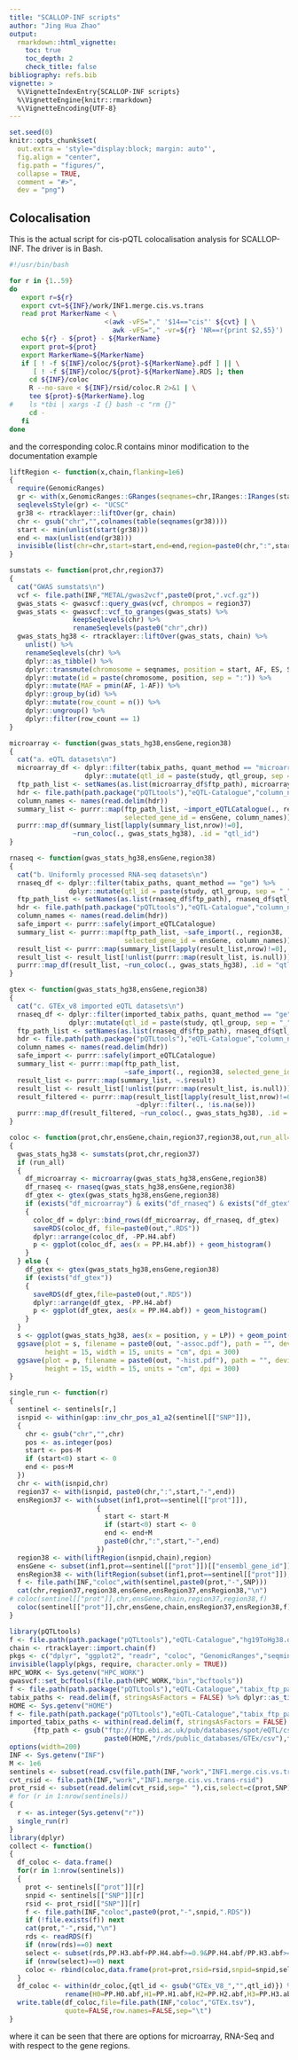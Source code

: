 ```yaml
---
title: "SCALLOP-INF scripts"
author: "Jing Hua Zhao"
output:
  rmarkdown::html_vignette:
    toc: true
    toc_depth: 2
    check_title: false
bibliography: refs.bib
vignette: >
  %\VignetteIndexEntry{SCALLOP-INF scripts}
  %\VignetteEngine{knitr::rmarkdown}
  %\VignetteEncoding{UTF-8}
---
```


```r
set.seed(0)
knitr::opts_chunk$set(
  out.extra = 'style="display:block; margin: auto"',
  fig.align = "center",
  fig.path = "figures/",
  collapse = TRUE,
  comment = "#>",
  dev = "png")
```

## Colocalisation

This is the actual script for cis-pQTL colocalisation analysis for SCALLOP-INF. The driver is in Bash.

```bash
#!/usr/bin/bash

for r in {1..59}
do
   export r=${r}
   export cvt=${INF}/work/INF1.merge.cis.vs.trans
   read prot MarkerName < \
                        <(awk -vFS="," '$14=="cis"' ${cvt} | \
                          awk -vFS="," -vr=${r} 'NR==r{print $2,$5}')
   echo ${r} - ${prot} - ${MarkerName}
   export prot=${prot}
   export MarkerName=${MarkerName}
   if [ ! -f ${INF}/coloc/${prot}-${MarkerName}.pdf ] || \
      [ ! -f ${INF}/coloc/${prot}-${MarkerName}.RDS ]; then
     cd ${INF}/coloc
     R --no-save < ${INF}/rsid/coloc.R 2>&1 | \
     tee ${prot}-${MarkerName}.log
#    ls *tbi | xargs -I {} bash -c "rm {}"
     cd -
   fi
done
```
and the corresponding coloc.R contains minor modification to the documentation example

```r
liftRegion <- function(x,chain,flanking=1e6)
{
  require(GenomicRanges)
  gr <- with(x,GenomicRanges::GRanges(seqnames=chr,IRanges::IRanges(start,end))+flanking)
  seqlevelsStyle(gr) <- "UCSC"
  gr38 <- rtracklayer::liftOver(gr, chain)
  chr <- gsub("chr","",colnames(table(seqnames(gr38))))
  start <- min(unlist(start(gr38)))
  end <- max(unlist(end(gr38)))
  invisible(list(chr=chr,start=start,end=end,region=paste0(chr,":",start,"-",end)))
}

sumstats <- function(prot,chr,region37)
{
  cat("GWAS sumstats\n")
  vcf <- file.path(INF,"METAL/gwas2vcf",paste0(prot,".vcf.gz"))
  gwas_stats <- gwasvcf::query_gwas(vcf, chrompos = region37)
  gwas_stats <- gwasvcf::vcf_to_granges(gwas_stats) %>%
                keepSeqlevels(chr) %>%
                renameSeqlevels(paste0("chr",chr))
  gwas_stats_hg38 <- rtracklayer::liftOver(gwas_stats, chain) %>%
    unlist() %>%
    renameSeqlevels(chr) %>%
    dplyr::as_tibble() %>%
    dplyr::transmute(chromosome = seqnames, position = start, AF, ES, SE, LP, SS) %>%
    dplyr::mutate(id = paste(chromosome, position, sep = ":")) %>%
    dplyr::mutate(MAF = pmin(AF, 1-AF)) %>%
    dplyr::group_by(id) %>%
    dplyr::mutate(row_count = n()) %>%
    dplyr::ungroup() %>%
    dplyr::filter(row_count == 1)
}

microarray <- function(gwas_stats_hg38,ensGene,region38)
{
  cat("a. eQTL datasets\n")
  microarray_df <- dplyr::filter(tabix_paths, quant_method == "microarray") %>%
                   dplyr::mutate(qtl_id = paste(study, qtl_group, sep = "_"))
  ftp_path_list <- setNames(as.list(microarray_df$ftp_path), microarray_df$qtl_id[1])
  hdr <- file.path(path.package("pQTLtools"),"eQTL-Catalogue","column_names.CEDAR")
  column_names <- names(read.delim(hdr))
  summary_list <- purrr::map(ftp_path_list, ~import_eQTLCatalogue(., region38,
                             selected_gene_id = ensGene, column_names))
  purrr::map_df(summary_list[lapply(summary_list,nrow)!=0],
                ~run_coloc(., gwas_stats_hg38), .id = "qtl_id")
}

rnaseq <- function(gwas_stats_hg38,ensGene,region38)
{
  cat("b. Uniformly processed RNA-seq datasets\n")
  rnaseq_df <- dplyr::filter(tabix_paths, quant_method == "ge") %>%
               dplyr::mutate(qtl_id = paste(study, qtl_group, sep = "_"))
  ftp_path_list <- setNames(as.list(rnaseq_df$ftp_path), rnaseq_df$qtl_id)
  hdr <- file.path(path.package("pQTLtools"),"eQTL-Catalogue","column_names.Alasoo")
  column_names <- names(read.delim(hdr))
  safe_import <- purrr::safely(import_eQTLCatalogue)
  summary_list <- purrr::map(ftp_path_list, ~safe_import(., region38,
                             selected_gene_id = ensGene, column_names))
  result_list <- purrr::map(summary_list[lapply(result_list,nrow)!=0], ~.$result)
  result_list <- result_list[!unlist(purrr::map(result_list, is.null))]
  purrr::map_df(result_list, ~run_coloc(., gwas_stats_hg38), .id = "qtl_id")
}

gtex <- function(gwas_stats_hg38,ensGene,region38)
{
  cat("c. GTEx_v8 imported eQTL datasets\n")
  rnaseq_df <- dplyr::filter(imported_tabix_paths, quant_method == "ge") %>%
               dplyr::mutate(qtl_id = paste(study, qtl_group, sep = "_"))
  ftp_path_list <- setNames(as.list(rnaseq_df$ftp_path), rnaseq_df$qtl_id)
  hdr <- file.path(path.package("pQTLtools"),"eQTL-Catalogue","column_names.GTEx")
  column_names <- names(read.delim(hdr))
  safe_import <- purrr::safely(import_eQTLCatalogue)
  summary_list <- purrr::map(ftp_path_list,
                             ~safe_import(., region38, selected_gene_id = ensGene, column_names))
  result_list <- purrr::map(summary_list, ~.$result)
  result_list <- result_list[!unlist(purrr::map(result_list, is.null))]
  result_filtered <- purrr::map(result_list[lapply(result_list,nrow)!=0],
                                ~dplyr::filter(., !is.na(se)))
  purrr::map_df(result_filtered, ~run_coloc(., gwas_stats_hg38), .id = "qtl_id")
}

coloc <- function(prot,chr,ensGene,chain,region37,region38,out,run_all=FALSE)
{
  gwas_stats_hg38 <- sumstats(prot,chr,region37)
  if (run_all)
  {
    df_microarray <- microarray(gwas_stats_hg38,ensGene,region38)
    df_rnaseq <- rnaseq(gwas_stats_hg38,ensGene,region38)
    df_gtex <- gtex(gwas_stats_hg38,ensGene,region38)
    if (exists("df_microarray") & exits("df_rnaseq") & exists("df_gtex"))
    {
      coloc_df = dplyr::bind_rows(df_microarray, df_rnaseq, df_gtex)
      saveRDS(coloc_df, file=paste0(out,".RDS"))
      dplyr::arrange(coloc_df, -PP.H4.abf)
      p <- ggplot(coloc_df, aes(x = PP.H4.abf)) + geom_histogram()
    }
  } else {
    df_gtex <- gtex(gwas_stats_hg38,ensGene,region38)
    if (exists("df_gtex"))
    {
      saveRDS(df_gtex,file=paste0(out,".RDS"))
      dplyr::arrange(df_gtex, -PP.H4.abf)
      p <- ggplot(df_gtex, aes(x = PP.H4.abf)) + geom_histogram()
    }
  }
  s <- ggplot(gwas_stats_hg38, aes(x = position, y = LP)) + geom_point()
  ggsave(plot = s, filename = paste0(out, "-assoc.pdf"), path = "", device = "pdf",
         height = 15, width = 15, units = "cm", dpi = 300)
  ggsave(plot = p, filename = paste0(out, "-hist.pdf"), path = "", device = "pdf",
         height = 15, width = 15, units = "cm", dpi = 300)
}

single_run <- function(r)
{
  sentinel <- sentinels[r,]
  isnpid <- within(gap::inv_chr_pos_a1_a2(sentinel[["SNP"]]),
  {
    chr <- gsub("chr","",chr)
    pos <- as.integer(pos)
    start <- pos-M
    if (start<0) start <- 0
    end <- pos+M
  })
  chr <- with(isnpid,chr)
  region37 <- with(isnpid, paste0(chr,":",start,"-",end))
  ensRegion37 <- with(subset(inf1,prot==sentinel[["prot"]]),
                      {
                        start <- start-M
                        if (start<0) start <- 0
                        end <- end+M
                        paste0(chr,":",start,"-",end)
                      })
  region38 <- with(liftRegion(isnpid,chain),region)
  ensGene <- subset(inf1,prot==sentinel[["prot"]])[["ensembl_gene_id"]]
  ensRegion38 <- with(liftRegion(subset(inf1,prot==sentinel[["prot"]]),chain),region)
  f <- file.path(INF,"coloc",with(sentinel,paste0(prot,"-",SNP)))
  cat(chr,region37,region38,ensGene,ensRegion37,ensRegion38,"\n")
# coloc(sentinel[["prot"]],chr,ensGene,chain,region37,region38,f)
  coloc(sentinel[["prot"]],chr,ensGene,chain,ensRegion37,ensRegion38,f)
}

library(pQTLtools)
f <- file.path(path.package("pQTLtools"),"eQTL-Catalogue","hg19ToHg38.over.chain")
chain <- rtracklayer::import.chain(f)
pkgs <- c("dplyr", "ggplot2", "readr", "coloc", "GenomicRanges","seqminer")
invisible(lapply(pkgs, require, character.only = TRUE))
HPC_WORK <- Sys.getenv("HPC_WORK")
gwasvcf::set_bcftools(file.path(HPC_WORK,"bin","bcftools"))
f <- file.path(path.package("pQTLtools"),"eQTL-Catalogue","tabix_ftp_paths.tsv")
tabix_paths <- read.delim(f, stringsAsFactors = FALSE) %>% dplyr::as_tibble()
HOME <- Sys.getenv("HOME")
f <- file.path(path.package("pQTLtools"),"eQTL-Catalogue","tabix_ftp_paths_imported.tsv")
imported_tabix_paths <- within(read.delim(f, stringsAsFactors = FALSE) %>% dplyr::as_tibble(),
      {ftp_path <- gsub("ftp://ftp.ebi.ac.uk/pub/databases/spot/eQTL/csv/GTEx_V8/ge",
                        paste0(HOME,"/rds/public_databases/GTEx/csv"),ftp_path)})
options(width=200)
INF <- Sys.getenv("INF")
M <- 1e6
sentinels <- subset(read.csv(file.path(INF,"work","INF1.merge.cis.vs.trans")),cis)
cvt_rsid <- file.path(INF,"work","INF1.merge.cis.vs.trans-rsid")
prot_rsid <- subset(read.delim(cvt_rsid,sep=" "),cis,select=c(prot,SNP))
# for (r in 1:nrow(sentinels))
{
  r <- as.integer(Sys.getenv("r"))
  single_run(r)
}
library(dplyr)
collect <- function()
{
  df_coloc <- data.frame()
  for(r in 1:nrow(sentinels))
  {
    prot <- sentinels[["prot"]][r]
    snpid <- sentinels[["SNP"]][r]
    rsid <- prot_rsid[["SNP"]][r]
    f <- file.path(INF,"coloc",paste0(prot,"-",snpid,".RDS"))
    if (!file.exists(f)) next
    cat(prot,"-",rsid,"\n")
    rds <- readRDS(f)
    if (nrow(rds)==0) next
    select <- subset(rds,PP.H3.abf+PP.H4.abf>=0.9&PP.H4.abf/PP.H3.abf>=3)
    if (nrow(select)==0) next
    coloc <- rbind(coloc,data.frame(prot=prot,rsid=rsid,snpid=snpid,select))
  }
  df_coloc <- within(dr_coloc,{qtl_id <- gsub("GTEx_V8_","",qtl_id)}) %>%
              rename(H0=PP.H0.abf,H1=PP.H1.abf,H2=PP.H2.abf,H3=PP.H3.abf,H4=PP.H4.abf)
  write.table(df_coloc,file=file.path(INF,"coloc","GTEx.tsv"),
              quote=FALSE,row.names=FALSE,sep="\t")
}
```
where it can be seen that there are options for microarray, RNA-Seq and with respect to the gene regions.
